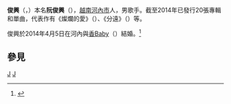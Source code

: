 {{expand|time=2014-06-19T08:13:56+00:00}}
'''俊興'''（{{vie|v=Tuấn Hưng}}，{{bd|1978年|10月5日}}）本名'''阮俊興'''（{{vie|v=Nguyễn Tuấn Hưng}}），[[越南|越南]][[河內市|河內市]]人，男歌手。截至2014年已發行20張專輯和單曲，代表作有《燦爛的愛》（{{vie|v=Tình Yêu Lung Linh}}）、《分遠》（{{vie|v=Chia Xa}}）等。

俊興於2014年4月5日在河內與[[香Baby|香Baby]]（{{vie|v=Hương Baby}}）結婚。<ref>{{Cite web |url=http://www.tinmoi.vn/soi-do-giau-su-cua-cap-vo-chong-tuan-hung-huong-baby-011300780.html |title=Soi độ “giàu sụ” của cặp vợ chồng Tuấn Hưng – Hương baby |accessdate=2014-06-18 |archive-date=2014-04-07 |archive-url=https://web.archive.org/web/20140407234815/http://www.tinmoi.vn/soi-do-giau-su-cua-cap-vo-chong-tuan-hung-huong-baby-011300780.html |dead-url=no }}</ref>

==參見==
<references/>

{{越南人物小作品}}

[[Category:河內市人|J]]
[[Category:越南男歌手|J]]